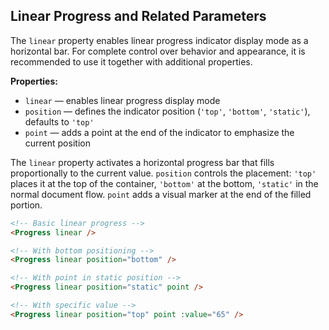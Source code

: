 ## Linear Progress and Related Parameters

The `linear` property enables linear progress indicator display mode as a horizontal bar. For complete control over behavior and appearance, it is recommended to use it together with additional properties.

**Properties:**

- `linear` — enables linear progress display mode
- `position` — defines the indicator position (`'top'`, `'bottom'`, `'static'`), defaults to `'top'`
- `point` — adds a point at the end of the indicator to emphasize the current position

The `linear` property activates a horizontal progress bar that fills proportionally to the current value. `position` controls the placement: `'top'` places it at the top of the container, `'bottom'` at the bottom, `'static'` in the normal document flow. `point` adds a visual marker at the end of the filled portion.

```html
<!-- Basic linear progress -->
<Progress linear />

<!-- With bottom positioning -->
<Progress linear position="bottom" />

<!-- With point in static position -->
<Progress linear position="static" point />

<!-- With specific value -->
<Progress linear position="top" point :value="65" />
```
